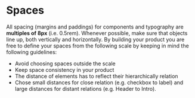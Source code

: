 
<Meta title="Essentials/Spaces" />

# Spaces

All spacing (margins and paddings) for components and typography are **multiples of 8px** (i.e. 0.5rem).
Whenever possible, make sure that objects line up, both vertically and horizontally.
By building your product you are free to define your spaces from the following scale by
keeping in mind the following guidelines:

-   Avoid choosing spaces outside the scale
-   Keep space consistency in your product
-   The distance of elements has to reflect their hierarchically relation
-   Chose small distances for close relation (e.g. checkbox to label) and large distances for distant relations (e.g. Header to Intro).

<SpacesContainer />
